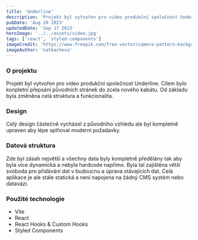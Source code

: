 ```yaml
---
title: 'Underline'
description: 'Projekt byl vytvořen pro video produkční společnost Underline. Cílem bylo konpletní přepsání původních stránek do zcela nového kabátu. Od základu byla změněna celá struktura a funkcionalita.'
pubDate: 'Aug 20 2023'
updatedDate: 'Sep 17 2023'
heroImage: '../../assets/video.jpg'
tags: ['react', 'styled-components']
imageCredit: 'https://www.freepik.com/free-vector/camera-pattern-background_1133736.htm#query=camera%20wallpaper&position=7&from_view=search&track=ais'
imageAuthor: 'natkacheva'
---
```


### O projektu

Projekt byl vytvořen pro video produkční společnost Underline. Cílem bylo konpletní přepsání původních stránek do zcela nového kabátu. Od základu byla změněna celá struktura a funkcionalita.

### Design

Celý design částečně vycházel z původního vzhledu ale byl kompletně upraven aby lépe splňoval moderní požadavky.

### Datová struktura

Zde byl zásah největší a všechny data byly kompletně předělány tak aby byla více dynamická a nebyla hardcode napřímo. Byla tal zajištěna větší svoboda pro přidávání dat v budoucnu a úprava stávajících dat. Celá aplikace je ale stále statická a není napojena na žádný CMS systém nebo datavázi.

### Použité technologie

- Vite
- React
- React Hooks & Custom Hooks
- Styled Components
